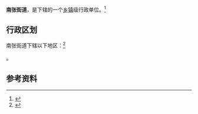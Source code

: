 {{中国乡级行政区|37/08/11/006/000}}

'''南张街道'''，是{{PRC admin/fullname|37/08/11/006/000|3}}下辖的一个[[乡镇|乡镇]]级行政单位。<ref>{{PRC admin/ref sgc|{{PRC admin/parent|37/08/11/006/000}}}}</ref>

== 行政区划 ==

南张街道下辖以下地区：<ref>{{PRC admin/ref sgc|37/08/11/006/000}}</ref>

{{PRC admin/children|37/08/11/006/000}}。

== 参考资料 ==

{{reflist}}

{{行政区划小作品}}
{{PRC admin/navcat|37/08/11/006/000}}